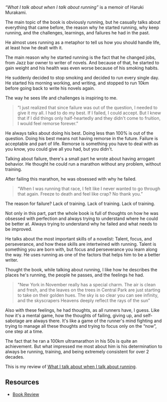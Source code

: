 <SmoothRender>

_“What I talk about when I talk about running”_ is a memoir of Haruki Murakami.

The main topic of the book is obviously running, but he casually talks about everything that came before, the reason why he started running, why keep running, and the challenges, learnings, and failures he had in the past.

He almost uses running as a metaphor to tell us how you should handle life, at least how he dealt with it.

The main reason why he started running is the fact that he changed jobs, from Jazz bar owner to writer of novels. And because of that, he started to gain weight and his health was even worse because of his smoking habits.

He suddenly decided to stop smoking and decided to run every single day. He started his morning working, and writing, and stopped to run 10km before going back to write his novels again.

The way he sees life and challenges is inspiring to me.

> ”I just realized that since failure was out of the question, I needed to give it my all. I had to do my best. If I failed, I could accept. But I knew that if I did things only half-heartedly and they didn't come to fruition, I would feel remorse forever.”

He always talks about doing his best. Doing less than 100% is out of the question. Doing his best means not having remorse in the future. Failure is acceptable and part of life. Remorse is something you have to deal with as you know, you could give all you had, but you didn't.

Talking about failure, there's a small part he wrote about having arrogant behavior. He thought he could run a marathon without any problem, without training.

After failing this marathon, he was obsessed with why he failed.

> “When I was running that race, I felt like I never wanted to go through that again. Freeze to death and feel like crap? No thank you.”

The reason for failure? Lack of training. Lack of training. Lack of training.

Not only in this part, part the whole book is full of thoughts on how he was obsessed with perfection and always trying to understand where he could be better at. Always trying to understand why he failed and what needs to be improved.

He talks about the most important skills of a novelist: Talent, focus, and perseverance, and how these skills are intertwined with running. Talent is something you are born with, but focus and perseverance you learn along the way. He uses running as one of the factors that helps him to be a better writer.

Thought the book, while talking about running, I like how he describes the places he's running, the people he passes, and the feelings he had.

> "New York in November really has a special charm. The air is clean and fresh, and the leaves on the trees in Central Park are just starting to take on their golden hues. The sky is so clear you can see infinity, and the skyscrapers Heavens deeply reflect the rays of the sun”

Also with these feelings, he had thoughts, as all runners have, I guess. Like how it's a mental game, how the thoughts of failing, giving up, and self-sabotage are always there. It's like a game of the runner's mind fighting and trying to manage all these thoughts and trying to focus only on the “now”, one step at a time.

The fact that he ran a 100km ultramarathon in his 50s is quite an achievement. But what impressed me most about him is his determination to always be running, training, and being extremely consistent for over 2 decades.

This is my review of [What I talk about when I talk about running](https://www.goodreads.com/book/show/2195464.What_I_Talk_About_When_I_Talk_About_Running).

## Resources

- [Book Review](https://www.goodreads.com/review/show/5045937430)

</SmoothRender>
